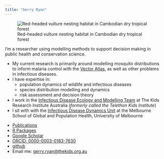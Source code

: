 ```yaml
---
title: "Gerry Ryan"
---
```


![Red-headed vulture nesting habitat in Cambodian dry tropical forest](images/rhv_nest-area_mekong_2012_37.jpg)

I'm a researcher using modelling methods to support decision making in public health and conservation science.

- My current research is primarily around modelling mosquito distributions to inform malaria control with the [Vector Atlas](https://vectoratlas.icipe.org){target="_blank"}, as well as other problems in infectious diseases.
- I have expertise in:
  - population dynamics of wildlife and infectious diseases
  - species distribution modelling and dynamics
  - risk assessment and decision theory
- I work in the [Infectious Disease Ecology and Modelling Team](https://www.thekids.org.au/our-research/brain-and-behaviour/child-health-analytics-research-program/infectious-disease-ecology-and-modelling/){target="_blank"} at The Kids Research Institute Australia (*formerly called the Telethon Kids Institute*)
- I sit with with the [Infectious Disease Dynamics Unit](https://mspgh.unimelb.edu.au/research-groups/centre-for-epidemiology-and-biostatistics-research/Infectious-Disease-Dynamics){target="_blank"} at the Melbourne School of Global and Population Health, University of Melbourne

\n
\n

- [Publications](publications.qmd)
- [R Packages](software.qmd)
- [Google Scholar](https://scholar.google.com.au/citations?user=pU7MMEoAAAAJ&hl=en){target="_blank"}
- [ORCID: 0000-0003-0183-7630](https://orcid.org/0000-0003-0183-7630){target="_blank"}
- [github](https://github.com/geryan){target="_blank"}
- Email me: [gerry.ryan\@thekids.org.au](mailto:gerry.ryan@thekids.org.au){.email}

